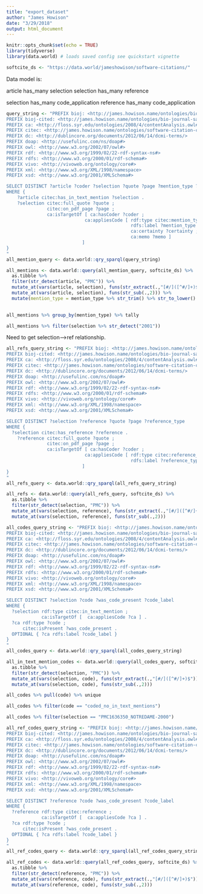 ```yaml
---
title: "export_dataset"
author: "James Howison"
date: "3/29/2018"
output: html_document
---
```


```r
knitr::opts_chunk$set(echo = TRUE)
library(tidyverse)
library(data.world) # loads saved config see quickstart vignette

softcite_ds <- "https://data.world/jameshowison/software-citations/"
```

Data model is:

article has_many selection
selection has_many reference

selection has_many code_application
reference has_many code_application

```r


query_string <- "PREFIX bioj: <http://james.howison.name/ontologies/bio-journal-sample#>
PREFIX bioj-cited: <http://james.howison.name/ontologies/bio-journal-sample-citation#>
PREFIX ca: <http://floss.syr.edu/ontologies/2008/4/contentAnalysis.owl#>
PREFIX citec: <http://james.howison.name/ontologies/software-citation-coding#> 
PREFIX dc: <http://dublincore.org/documents/2012/06/14/dcmi-terms/>
PREFIX doap: <http://usefulinc.com/ns/doap#>
PREFIX owl: <http://www.w3.org/2002/07/owl#>
PREFIX rdf: <http://www.w3.org/1999/02/22-rdf-syntax-ns#>
PREFIX rdfs: <http://www.w3.org/2000/01/rdf-schema#>
PREFIX vivo: <http://vivoweb.org/ontology/core#>
PREFIX xml: <http://www.w3.org/XML/1998/namespace>
PREFIX xsd: <http://www.w3.org/2001/XMLSchema#>

SELECT DISTINCT ?article ?coder ?selection ?quote ?page ?mention_type ?certainty ?memo
WHERE {
	?article citec:has_in_text_mention ?selection .
	?selection citec:full_quote ?quote ;
	           citec:on_pdf_page ?page ;
	           ca:isTargetOf [ ca:hasCoder ?coder ;
                             ca:appliesCode [ rdf:type citec:mention_type ;
                                              rdfs:label ?mention_type ;
                                              ca:certainty ?certainty ;
                                              ca:memo ?memo ]
                            ]
}
"
all_mention_query <- data.world::qry_sparql(query_string)

all_mentions <- data.world::query(all_mention_query, softcite_ds) %>% 
  as.tibble %>% 
  filter(str_detect(article, "PMC")) %>% 
  mutate_at(vars(article, selection), funs(str_extract(.,"[#/]([^#/]+)$"))) %>%
  mutate_at(vars(article, selection), funs(str_sub(.,2))) %>% 
  mutate(mention_type = mention_type %>% str_trim() %>% str_to_lower() %>% str_replace_all('"', ''))
  
```

```r
all_mentions %>% group_by(mention_type) %>% tally

all_mentions %>% filter(selection %>% str_detect("2001"))
```



Need to get selection-->ref relationship.
```r
all_refs_query_string <- "PREFIX bioj: <http://james.howison.name/ontologies/bio-journal-sample#>
PREFIX bioj-cited: <http://james.howison.name/ontologies/bio-journal-sample-citation#>
PREFIX ca: <http://floss.syr.edu/ontologies/2008/4/contentAnalysis.owl#>
PREFIX citec: <http://james.howison.name/ontologies/software-citation-coding#> 
PREFIX dc: <http://dublincore.org/documents/2012/06/14/dcmi-terms/>
PREFIX doap: <http://usefulinc.com/ns/doap#>
PREFIX owl: <http://www.w3.org/2002/07/owl#>
PREFIX rdf: <http://www.w3.org/1999/02/22-rdf-syntax-ns#>
PREFIX rdfs: <http://www.w3.org/2000/01/rdf-schema#>
PREFIX vivo: <http://vivoweb.org/ontology/core#>
PREFIX xml: <http://www.w3.org/XML/1998/namespace>
PREFIX xsd: <http://www.w3.org/2001/XMLSchema#>

SELECT DISTINCT ?selection ?reference ?quote ?page ?reference_type
WHERE {
  ?selection citec:has_reference ?reference .
	?reference citec:full_quote ?quote ;
	           citec:on_pdf_page ?page ;
	           ca:isTargetOf [ ca:hasCoder ?coder ;
                             ca:appliesCode [ rdf:type citec:reference_type ;
                                              rdfs:label ?reference_type ]
                            ]
}
"
all_refs_query <- data.world::qry_sparql(all_refs_query_string)

all_refs <- data.world::query(all_refs_query, softcite_ds) %>% 
  as.tibble %>% 
  filter(str_detect(selection, "PMC")) %>% 
  mutate_at(vars(selection, reference), funs(str_extract(.,"[#/]([^#/]+)$"))) %>%
  mutate_at(vars(selection, reference), funs(str_sub(.,2)))
```



```r
all_codes_query_string <- "PREFIX bioj: <http://james.howison.name/ontologies/bio-journal-sample#>
PREFIX bioj-cited: <http://james.howison.name/ontologies/bio-journal-sample-citation#>
PREFIX ca: <http://floss.syr.edu/ontologies/2008/4/contentAnalysis.owl#>
PREFIX citec: <http://james.howison.name/ontologies/software-citation-coding#> 
PREFIX dc: <http://dublincore.org/documents/2012/06/14/dcmi-terms/>
PREFIX doap: <http://usefulinc.com/ns/doap#>
PREFIX owl: <http://www.w3.org/2002/07/owl#>
PREFIX rdf: <http://www.w3.org/1999/02/22-rdf-syntax-ns#>
PREFIX rdfs: <http://www.w3.org/2000/01/rdf-schema#>
PREFIX vivo: <http://vivoweb.org/ontology/core#>
PREFIX xml: <http://www.w3.org/XML/1998/namespace>
PREFIX xsd: <http://www.w3.org/2001/XMLSchema#>

SELECT DISTINCT ?selection ?code ?was_code_present ?code_label
WHERE {
  ?selection rdf:type citec:in_text_mention ;
             ca:isTargetOf [  ca:appliesCode ?ca ] .
  ?ca rdf:type ?code ;
      citec:isPresent ?was_code_present .
  OPTIONAL { ?ca rdfs:label ?code_label }
}
"
all_codes_query <- data.world::qry_sparql(all_codes_query_string)

all_in_text_mention_codes <- data.world::query(all_codes_query, softcite_ds) %>% 
  as.tibble %>% 
  filter(str_detect(selection, "PMC")) %>% 
  mutate_at(vars(selection, code), funs(str_extract(.,"[#/]([^#/]+)$"))) %>%
  mutate_at(vars(selection, code), funs(str_sub(.,2)))
```

```r
all_codes %>% pull(code) %>% unique

all_codes %>% filter(code == "coded_no_in_text_mentions")

all_codes %>% filter(selection == "PMC1636350_NOTREDAME-2000")
```

```r
all_ref_codes_query_string <- "PREFIX bioj: <http://james.howison.name/ontologies/bio-journal-sample#>
PREFIX bioj-cited: <http://james.howison.name/ontologies/bio-journal-sample-citation#>
PREFIX ca: <http://floss.syr.edu/ontologies/2008/4/contentAnalysis.owl#>
PREFIX citec: <http://james.howison.name/ontologies/software-citation-coding#> 
PREFIX dc: <http://dublincore.org/documents/2012/06/14/dcmi-terms/>
PREFIX doap: <http://usefulinc.com/ns/doap#>
PREFIX owl: <http://www.w3.org/2002/07/owl#>
PREFIX rdf: <http://www.w3.org/1999/02/22-rdf-syntax-ns#>
PREFIX rdfs: <http://www.w3.org/2000/01/rdf-schema#>
PREFIX vivo: <http://vivoweb.org/ontology/core#>
PREFIX xml: <http://www.w3.org/XML/1998/namespace>
PREFIX xsd: <http://www.w3.org/2001/XMLSchema#>

SELECT DISTINCT ?reference ?code ?was_code_present ?code_label
WHERE {
  ?reference rdf:type citec:reference ;
             ca:isTargetOf [  ca:appliesCode ?ca ] .
  ?ca rdf:type ?code ;
      citec:isPresent ?was_code_present .
  OPTIONAL { ?ca rdfs:label ?code_label }
}
"
all_ref_codes_query <- data.world::qry_sparql(all_ref_codes_query_string)

all_ref_codes <- data.world::query(all_ref_codes_query, softcite_ds) %>% 
  as.tibble %>% 
  filter(str_detect(reference, "PMC")) %>% 
  mutate_at(vars(reference, code), funs(str_extract(.,"[#/]([^#/]+)$"))) %>%
  mutate_at(vars(reference, code), funs(str_sub(.,2)))
```